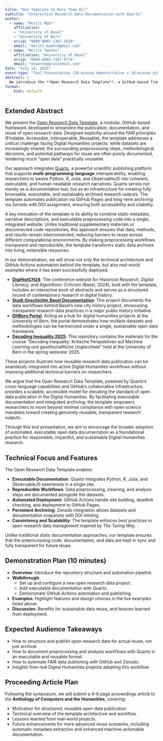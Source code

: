 ```yaml
---
title: "One Template to Rule Them All"
subtitle: "Interactive Research Data Documentation with Quarto"
author:
  - name: "Moritz Mähr"
    affiliation:
    - "University of Basel"
    - "University of Bern"
    orcid: "0000-0002-1367-1618"
    email: "moritz.maehr@gmail.com"
  - name: "Moritz Twente"
    affiliation: "University of Basel"
    orcid: "0009-0005-7187-9774"
    email: "mtwente@protonmail.com"
date: "July 14, 2025"
event-type: "Tool Presentation (10-minute demonstration + 10-minute discussion)"
abstract: |
  We introduce the **Open Research Data Template**, a GitHub-based framework designed to streamline the publication and reuse of open research data through executable, interactive documentation using **Quarto**. By integrating narrative, metadata, and multi-programming-language code (Python, R, Julia, ObservableJS) into cohesive websites, the template lowers barriers to meaningful reuse and sustainable archiving of research workflows. We will demonstrate the template's structure, automation pipeline, and real-world applications through projects such as **DigiHistCH24**, **Stadt.Geschichte.Basel**, **DHBern**, and **Decoding Inequality 2025**.
format:
    html: default
---
```


## Extended Abstract

We present the [Open Research Data Template](https://github.com/maehr/open-research-data-template), a modular, GitHub-based framework developed to streamline the publication, documentation, and reuse of open research data. Designed explicitly around the FAIR principles (Findable, Accessible, Interoperable, Reusable), the template addresses a critical challenge facing Digital Humanities projects: while datasets are increasingly shared, the surrounding preprocessing steps, methodological decisions, and potential pathways for reuse are often poorly documented, rendering much "open data" practically unusable.

Our approach integrates [Quarto](https://quarto.org/), a powerful scientific publishing platform that supports **multi-programming-language** interoperability, enabling researchers to weave Python, R, Julia, and ObservableJS into coherent, executable, and human-readable research narratives. Quarto serves not merely as a documentation tool, but as an infrastructure for creating fully browsable, executable, and sustainably archived research outputs. The template automates publication via GitHub Pages and long-term archiving via Zenodo with DOI assignment, ensuring both accessibility and citability.

A key innovation of the template is its ability to combine static metadata, narrative descriptions, and executable preprocessing code into a single, integrated website. Unlike traditional supplementary materials or disconnected code repositories, this approach ensures that data, methods, and results remain interconnected, reducing barriers to reuse across different computational environments. By making preprocessing workflows transparent and reproducible, the template transforms static data archives into living, extensible resources.

In our demonstration, we will show not only the technical architecture and GitHub Actions automation behind the template, but also real-world examples where it has been successfully deployed:

-   [**DigiHistCH24**](https://digihistch24.github.io/): The conference website for *Historical Research, Digital Literacy, and Algorithmic Criticism* (Basel, 2024), built with the template, includes an interactive book of abstracts and serves as a structured record of contemporary research in digital history.
-   [**Stadt.Geschichte.Basel Documentation**](https://dokumentation.stadtgeschichtebasel.ch/): This project documents the data workflows behind Basel's new city history project, showcasing transparent research data practices in a major public history initiative.
-   [**DHBern Portal**](https://dhbern.github.io/): Acting as a hub for digital humanities projects at the University of Bern, the portal demonstrates how multiple datasets and methodologies can be harmonized under a single, sustainable open data framework.
-   [**Decoding Inequality 2025**](https://dhbern.github.io/decoding-inequality-2025/): This repository contains the materials for the course "Decoding Inequality: Kritische Perspektiven auf Machine Learning und gesellschaftliche Ungleichheit" held at the University of Bern in the spring semester 2025.

These projects illustrate how reusable research data publication can be seamlessly integrated into active Digital Humanities workflows without imposing additional technical barriers on researchers.

We argue that the Open Research Data Template, powered by Quarto’s cross-language capabilities and GitHub’s collaborative infrastructure, provides a scalable, accessible model for elevating the standard of open data publication in the Digital Humanities. By facilitating executable documentation and integrated archiving, the template empowers researchers to move beyond minimal compliance with open science mandates toward creating genuinely reusable, transparent research outputs.

Through this tool presentation, we aim to encourage the broader adoption of automated, executable open data documentation as a foundational practice for responsible, impactful, and sustainable Digital Humanities research.

## Technical Focus and Features

The Open Research Data Template enables:

-   **Executable Documentation**: Quarto integrates Python, R, Julia, and ObservableJS seamlessly in a single site.
-   **Reproducible Workflows**: Data preprocessing, cleaning, and analysis steps are documented alongside the datasets.
-   **Automated Deployment**: GitHub Actions handle site building, deadlink checking, and deployment to GitHub Pages.
-   **Persistent Archiving**: Zenodo integration allows datasets and documentation snapshots with DOI minting.
-   **Consistency and Scalability**: The template enforces best practices in open research data management inspired by *The Turing Way*.

Unlike traditional static documentation approaches, our template ensures that the preprocessing code, documentation, and data are kept in sync and fully transparent for future reuse.

## Demonstration Plan (10 minutes)

-   **Overview**: Introduce the repository structure and automation pipeline.
-   **Walkthrough**:
    -   Set up and configure a new open research data project.
    -   Add executable documentation with Quarto.
    -   Demonstrate GitHub Actions automation and publishing.
-   **Examples**: Highlight features and design choices in the live examples listed above.
-   **Discussion**: Benefits for sustainable data reuse, and lessons learned from deployment.

## Expected Audience Takeaways

-   How to structure and publish open research data for actual reuse, not just archival.
-   How to document preprocessing and analysis workflows with Quarto in an executable and reusable format.
-   How to automate FAIR data publishing with GitHub and Zenodo.
-   Insights from real Digital Humanities projects adopting this workflow.

## Proceeding Article Plan

Following the symposium, we will submit a 4–6 page proceedings article to the **Anthology of Computers and the Humanities**, covering:

-   Motivation for structured, reusable open data publication.
-   Technical overview of the template architecture and workflow.
-   Lessons learned from real-world projects.
-   Future enhancements for more advanced reuse scenarios, including automatic metadata extraction and enhanced machine-actionable documentation.